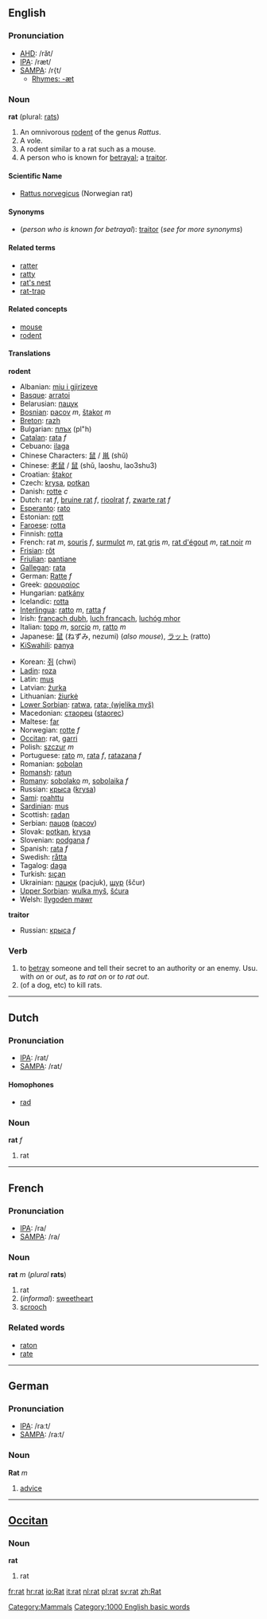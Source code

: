 ==English==
=== Pronunciation ===
*[[w:AHD|AHD]]: /răt/
*[[w:IPA|IPA]]: /ræt/
*[[w:SAMPA|SAMPA]]: /r{t/
**[[Rhymes:English:-æt|Rhymes: -æt]]

=== Noun ===
'''rat''' (plural: [[rats]])

#An omnivorous [[rodent]] of the genus ''Rattus''.
#A vole.
#A rodent similar to a rat such as a mouse.
#A person who is known for [[betrayal]]; a [[traitor]].

====Scientific Name====
*[[Rattus norvegicus]] (Norwegian rat)

==== Synonyms ====
*(''person who is known for betrayal''): [[traitor]] (''see for more synonyms'')

==== Related terms ====
*[[ratter]]
*[[ratty]]
*[[rat's nest]]
*[[rat-trap]]

==== Related concepts ====
*[[mouse]]
*[[rodent]]

==== Translations ====
'''rodent'''
{{top}}
*Albanian: [[miu i gjirizeve]]
*[[Basque]]: [[arratoi]]
*Belarusian: [[пацук]]
*[[Bosnian]]: [[pacov]] ''m'', [[štakor]] ''m''
*[[Breton]]: [[razh]]
*Bulgarian: [[плъх]] (pl"h)
*[[Catalan]]: [[rata]] ''f''
*Cebuano: [[ilaga]]
*Chinese Characters: [[鼠]] / [[鼡]] (shǔ)
*Chinese: [[老鼠]] / [[鼠]] (shǔ, laoshu, lao3shu3)
*Croatian: [[štakor]]
*Czech: [[krysa]], [[potkan]]
*Danish: [[rotte]] ''c''
*Dutch: rat ''f'', [[bruine rat]] ''f'', [[rioolrat]] ''f'', [[zwarte rat]] ''f''
*[[Esperanto]]: [[rato]]
*Estonian: [[rott]]
*[[Faroese]]: [[rotta]]
*Finnish: [[rotta]]
*French: rat ''m'', [[souris]] ''f'', [[surmulot]] ''m'', [[rat gris]] ''m'', [[rat d'égout]] ''m'', [[rat noir]] ''m''
*[[Frisian]]: [[rôt]]
*[[Friulian]]: [[pantiane]]
*[[Gallegan]]: [[rata]]
*German: [[Ratte]] ''f''
*Greek: [[αρουραίος]]
*Hungarian: [[patkány]]
*Icelandic: [[rotta]]
*[[Interlingua]]: [[ratto]] ''m'', [[ratta]] ''f''
*Irish: [[francach dubh]], [[luch francach]], [[luchóg mhor]]
*Italian: [[topo]] ''m'', [[sorcio]] ''m'', [[ratto]] ''m''
*Japanese: [[鼠]] (ねずみ, nezumi) (''also mouse''), [[ラット]] (ratto)
*[[KiSwahili]]: [[panya]]
{{mid}}
*Korean: [[쥐]] (chwi)
*[[Ladin]]: [[roza]]
*Latin: [[mus]]
*Latvian: [[žurka]]
*Lithuanian: [[žiurkė]]
*[[Lower Sorbian]]: [[ratwa]], [[rata; (wjelika myš)]]
*Macedonian: [[стаорец]] ([[staorec]])
*Maltese: [[far]]
*Norwegian: [[rotte]] ''f''
*[[Occitan]]: rat, [[garri]]
*Polish: [[szczur]] ''m''
*Portuguese: [[rato]] ''m'', [[rata]] ''f'', [[ratazana]] ''f''
*Romanian: [[şobolan]]
*[[Romansh]]: [[ratun]]
*[[Romany]]: [[sobolako]] ''m'', [[sobolaika]] ''f''
*Russian: [[крыса]] ([[krysa]])
*[[Sami]]: [[roahttu]]
*[[Sardinian]]: [[mus]]
*Scottish: [[radan]]
*Serbian: [[пацов]] ([[pacov]])
*Slovak: [[potkan]], [[krysa]]
*Slovenian: [[podgana]] ''f''
*Spanish: [[rata]] ''f''
*Swedish: [[råtta]]
*Tagalog: [[daga]]
*Turkish: [[sıçan]]
*Ukrainian: [[пацюк]] (pacjuk), [[щур]] (ščur)
*[[Upper Sorbian]]: [[wulka myš]], [[šćura]]
*Welsh: [[llygoden mawr]] 
{{bottom}}

'''traitor'''

*Russian: [[крыса]] ''f''

===Verb ===
#to [[betray]] someone and tell their secret to an authority or an enemy. Usu. with ''on'' or ''out'', as ''to rat on'' or ''to rat out''.
#(of a dog, etc) to kill rats.

----

==Dutch==
=== Pronunciation ===
*[[w:IPA|IPA]]: /rat/
*[[w:SAMPA|SAMPA]]: /rat/

====Homophones====
*[[rad#Dutch|rad]]

=== Noun ===
'''rat''' ''f''

#rat

----
==French==
=== Pronunciation ===
*[[w:IPA|IPA]]: /ra/
*[[w:SAMPA|SAMPA]]: /ra/

=== Noun ===
'''rat''' ''m'' (''plural'' '''rats''')

#rat
#(''informal''): [[sweetheart]]
#[[scrooch]]

=== Related words ===
*[[raton]]<!-- (young rat) -->
*[[rate]]<!--female rat-->

----

==German==
=== Pronunciation ===
*[[w:IPA|IPA]]: /raːt/
*[[w:SAMPA|SAMPA]]: /ra:t/

=== Noun ===
'''Rat''' ''m''

#[[advice]]

----
==[[Occitan]]==
===Noun===
'''rat'''

#rat

[[Category:Mammals]]

[[Category:1000 English basic words]]

[[fr:rat]]
[[hr:rat]]
[[io:Rat]]
[[it:rat]]
[[nl:rat]]
[[pl:rat]]
[[sv:rat]]
[[zh:Rat]]